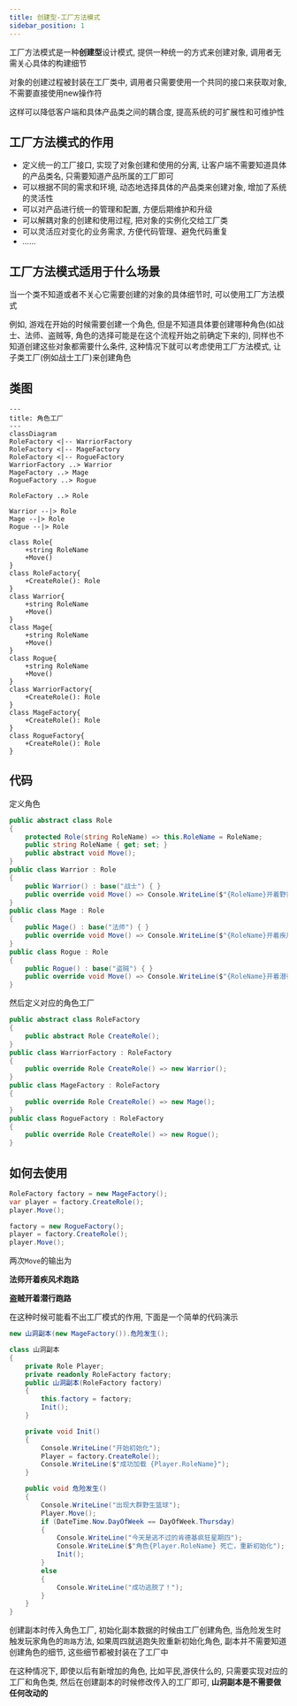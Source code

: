 ```yaml
---
title: 创建型-工厂方法模式
sidebar_position: 1
---
```


工厂方法模式是一种**创建型**设计模式, 提供一种统一的方式来创建对象, 调用者无需关心具体的构建细节

对象的创建过程被封装在工厂类中, 调用者只需要使用一个共同的接口来获取对象, 不需要直接使用new操作符

这样可以降低客户端和具体产品类之间的耦合度, 提高系统的可扩展性和可维护性

## 工厂方法模式的作用

* 定义统一的工厂接口, 实现了对象创建和使用的分离, 让客户端不需要知道具体的产品类名, 只需要知道产品所属的工厂即可
* 可以根据不同的需求和环境, 动态地选择具体的产品类来创建对象, 增加了系统的灵活性
* 可以对产品进行统一的管理和配置, 方便后期维护和升级
* 可以解耦对象的创建和使用过程, 把对象的实例化交给工厂类
* 可以灵活应对变化的业务需求, 方便代码管理、避免代码重复
* ......

## 工厂方法模式适用于什么场景

当一个类不知道或者不关心它需要创建的对象的具体细节时, 可以使用工厂方法模式

例如, 游戏在开始的时候需要创建一个角色, 但是不知道具体要创建哪种角色(如战士、法师、盗贼等, 角色的选择可能是在这个流程开始之前确定下来的), 同样也不知道创建这些对象都需要什么条件, 这种情况下就可以考虑使用工厂方法模式, 让子类工厂(例如战士工厂)来创建角色

## 类图

```mermaid
---
title: 角色工厂
---
classDiagram
RoleFactory <|-- WarriorFactory
RoleFactory <|-- MageFactory
RoleFactory <|-- RogueFactory
WarriorFactory ..> Warrior
MageFactory ..> Mage
RogueFactory ..> Rogue

RoleFactory ..> Role

Warrior --|> Role
Mage --|> Role
Rogue --|> Role

class Role{
    +string RoleName
    +Move()
}
class RoleFactory{
    +CreateRole(): Role
}
class Warrior{
    +string RoleName
    +Move()
}
class Mage{
    +string RoleName
    +Move()
}
class Rogue{
    +string RoleName
    +Move()
}
class WarriorFactory{
    +CreateRole(): Role
}
class MageFactory{
    +CreateRole(): Role
}
class RogueFactory{
    +CreateRole(): Role
}
```

## 代码

定义角色

```csharp
public abstract class Role
{
    protected Role(string RoleName) => this.RoleName = RoleName;
    public string RoleName { get; set; }
    public abstract void Move();
}
public class Warrior : Role
{
    public Warrior() : base("战士") { }
    public override void Move() => Console.WriteLine($"{RoleName}开着野蛮冲锋跑路");
}
public class Mage : Role
{
    public Mage() : base("法师") { }
    public override void Move() => Console.WriteLine($"{RoleName}开着疾风术跑路");
}
public class Rogue : Role
{
    public Rogue() : base("盗贼") { }
    public override void Move() => Console.WriteLine($"{RoleName}开着潜行跑路");
}
```

然后定义对应的角色工厂

```csharp
public abstract class RoleFactory
{
    public abstract Role CreateRole();
}
public class WarriorFactory : RoleFactory
{
    public override Role CreateRole() => new Warrior();
}
public class MageFactory : RoleFactory
{
    public override Role CreateRole() => new Mage();
}
public class RogueFactory : RoleFactory
{
    public override Role CreateRole() => new Rogue();
}
```

## 如何去使用

```csharp
RoleFactory factory = new MageFactory();
var player = factory.CreateRole();
player.Move();

factory = new RogueFactory();
player = factory.CreateRole();
player.Move();
```
两次`Move`的输出为

**法师开着疾风术跑路**

**盗贼开着潜行跑路**

在这种时候可能看不出工厂模式的作用, 下面是一个简单的代码演示

```csharp
new 山洞副本(new MageFactory()).危险发生();

class 山洞副本
{
    private Role Player;
    private readonly RoleFactory factory;
    public 山洞副本(RoleFactory factory)
    {
        this.factory = factory;
        Init();
    }

    private void Init()
    {
        Console.WriteLine("开始初始化");
        Player = factory.CreateRole();
        Console.WriteLine($"成功加载 {Player.RoleName}");
    }

    public void 危险发生()
    {
        Console.WriteLine("出现大群野生篮球");
        Player.Move();
        if (DateTime.Now.DayOfWeek == DayOfWeek.Thursday)
        {
            Console.WriteLine("今天是逃不过的肯德基疯狂星期四");
            Console.WriteLine($"角色{Player.RoleName} 死亡，重新初始化");
            Init();
        }
        else
        {
            Console.WriteLine("成功逃脱了！");
        }
    }
}
```

创建副本时传入角色工厂, 初始化副本数据的时候由工厂创建角色, 当危险发生时触发玩家角色的`跑路`方法, 如果周四就逃跑失败重新初始化角色, 副本并不需要知道创建角色的细节, 这些细节都被封装在了工厂中

在这种情况下, 即使以后有新增加的角色, 比如平民,游侠什么的, 只需要实现对应的工厂和角色类, 然后在创建副本的时候修改传入的工厂即可, **山洞副本是不需要做任何改动的**

